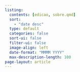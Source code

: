 ```yaml
---
listing:
  contents: [edicao, sobre.qmd]
  sort: 
    - "date desc"
  type: default
  categories: false
  sort-ui: false
  filter-ui: false
  image-align: left
  date-format: "MMMM YYYY"
  max-description-length: 100
page-layout: article
---
```

